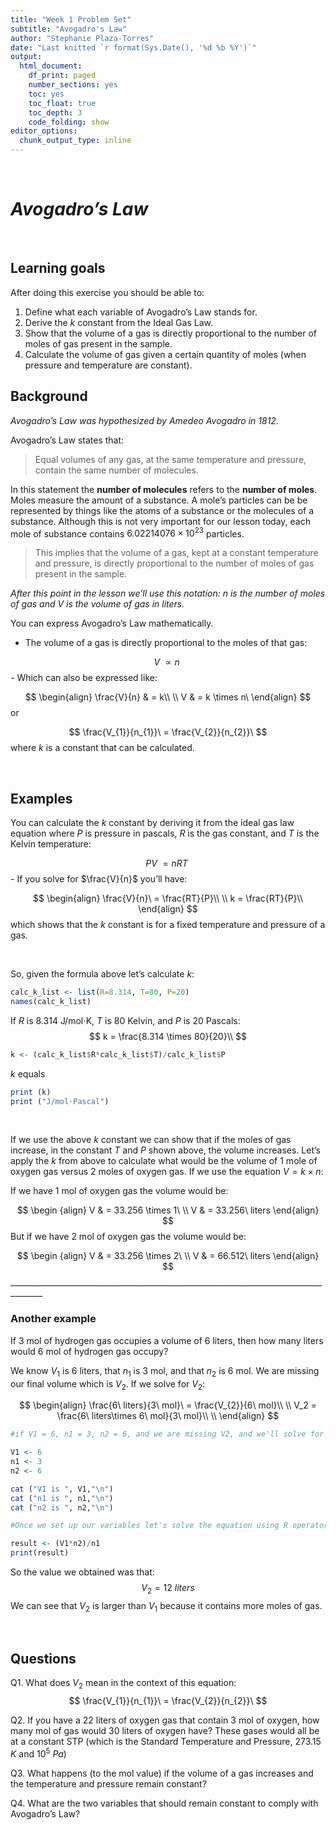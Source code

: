 ```yaml
---
title: "Week 1 Problem Set"
subtitle: "Avogadro's Law"
author: "Stephanie Plaza-Torres"
date: "Last knitted `r format(Sys.Date(), '%d %b %Y')`" 
output:
  html_document: 
    df_print: paged
    number_sections: yes
    toc: yes
    toc_float: true
    toc_depth: 3
    code_folding: show
editor_options:
  chunk_output_type: inline
---
```

<p>&nbsp;</p>
# ***Avogadro's Law***
<p>&nbsp;</p>

## Learning goals

After doing this exercise you should be able to:

1. Define what each variable of Avogadro's Law stands for.
2. Derive the $k$ constant from the Ideal Gas Law.
3. Show that the volume of a gas is directly proportional to the number of moles of gas present in the sample.
4. Calculate the volume of gas given a certain quantity of moles (when pressure and temperature are constant).

## Background

*Avogadro's Law was hypothesized by Amedeo Avogadro in 1812.*

Avogadro's Law states that:

> Equal volumes of any gas, at the same temperature and pressure, contain the same number of molecules.

In this statement the **number of molecules** refers to the **number of moles**. Moles measure the amount of a substance. A mole's particles can be be represented by things like the atoms of a substance or the molecules of a substance. Although this is not very important for our lesson today, each mole of substance contains $6.02214076 × 10^{23}$ particles.

>This implies that the volume of a gas, kept at a constant temperature and pressure, is directly proportional to the number of moles of gas present in the sample. 

*After this point in the lesson we'll use this notation: $n$ is the number of moles of gas and $V$ is the volume of gas in liters.*

You can express Avogadro's Law mathematically.

- The volume of a gas is directly proportional to the moles of that gas:

$$
V\ \propto n\
$$
- Which can also be expressed like:

$$
\begin{align}
\frac{V}{n} & = k\\
\\
V & = k \times n\
\end{align}
$$
or 

$$
\frac{V_{1}}{n_{1}}\ = \frac{V_{2}}{n_{2}}\ 
$$
where $k$ is a constant that can be calculated.

<p>&nbsp;</p>

## Examples

You can calculate the $k$ constant by deriving it from the ideal gas law equation where $P$ is pressure in pascals, $R$ is the gas constant, and $T$ is the Kelvin temperature:

$$
PV\ = nRT\
$$
- If you solve for $\frac{V}{n}$ you'll have:

$$
\begin{align}
\frac{V}{n}\ = \frac{RT}{P}\\
\\
k = \frac{RT}{P}\\
\end{align}
$$
which shows that the $k$ constant is for a fixed temperature and pressure of a gas.

<p>&nbsp;</p>

So, given the formula above let's calculate $k$:

```r
calc_k_list <- list(R=8.314, T=80, P=20)
names(calc_k_list)
```

If $R$ is 8.314 J/mol⋅K, $T$ is 80 Kelvin, and $P$ is 20 Pascals:
$$
k = \frac{8.314 \times 80}{20}\\
$$

```r
k <- (calc_k_list$R*calc_k_list$T)/calc_k_list$P
```

$k$ equals 
```r
print (k)
print ("J/mol⋅Pascal")
```
<p>&nbsp;</p>

If we use the above $k$ constant we can show that if the moles of gas increase, in the constant $T$ and $P$ shown above, the volume increases. Let's apply the $k$ from above to calculate what would be the volume of 1 mole of oxygen gas versus 2 moles of oxygen gas. If we use the equation $V = k \times n$: 

If we have 1 mol of oxygen gas the volume would be:

$$
\begin {align}
V & = 33.256 \times 1\ \\
V & = 33.256\ liters
\end{align}
$$
But if we have 2 mol of oxygen gas the volume would be:

$$
\begin {align}
V & = 33.256 \times 2\ \\
V & = 66.512\ liters
\end{align}
$$
______________________________________________________________________________________

### Another example

If 3 mol of hydrogen gas occupies a volume of 6 liters, then how many liters would 6 mol of hydrogen gas occupy?

We know $V_{1}$ is 6 liters, that $n_{1}$ is 3 mol, and that $n_{2}$ is 6 mol. We are missing our final volume which is $V_{2}$. If we solve for $V_{2}$:

$$
\begin{align}
\frac{6\ liters}{3\ mol}\  = \frac{V_{2}}{6\ mol}\\
\\
V_2 = \frac{6\ liters\times 6\ mol}{3\ mol}\\
\\
\end{align}
$$


```r
#if V1 = 6, n1 = 3, n2 = 6, and we are missing V2, and we'll solve for V2 using the equation formatted above. First let's set up our variables:

V1 <- 6
n1 <- 3 
n2 <- 6

cat ("V1 is ", V1,"\n")
cat ("n1 is ", n1,"\n")
cat ("n2 is ", n2,"\n")

```

```r
#Once we set up our variables let's solve the equation using R operators and the variables we established:

result <- (V1*n2)/n1
print(result)
```
So the value we obtained was that:
$$
V_2 = 12\ liters
$$
We can see that $V_{2}$ is larger than $V_{1}$ because it contains more moles of gas.

<p>&nbsp;</p>

## Questions

Q1. What does $V_{2}$ mean in the context of this equation:
$$
\frac{V_{1}}{n_{1}}\ = \frac{V_{2}}{n_{2}}\ 
$$

Q2. If you have a 22 liters of oxygen gas that contain 3 mol of oxygen, how many mol of gas would 30 liters of oxygen have? These gases would all be at a constant STP (which is the Standard Temperature and Pressure, $273.15$ $K$ and $10^5$ $Pa$)

Q3. What happens (to the mol value) if the volume of a gas increases and the temperature and pressure remain constant?

Q4. What are the two variables that should remain constant to comply with Avogadro's Law?
